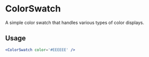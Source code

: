 # ColorSwatch

A simple color swatch that handles various types of color displays.

## Usage

```jsx
<ColorSwatch color='#EEEEEE' />
```
